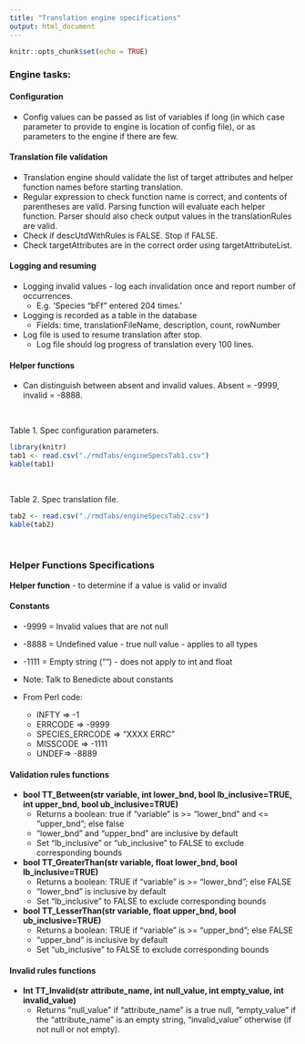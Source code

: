 ```yaml
---
title: "Translation engine specifications"
output: html_document
---
```


```r
knitr::opts_chunk$set(echo = TRUE)
```

### Engine tasks:

#### Configuration
- Config values can be passed as list of variables if long (in which case parameter to provide to engine is location of config file), or as parameters to the engine if there are few.

#### Translation file validation
- Translation engine should validate the list of target attributes and helper function names before starting translation.
- Regular expression to check function name is correct, and contents of parentheses are valid. Parsing function will evaluate each helper function. Parser should also check output values in the translationRules are valid.
- Check if descUtdWithRules is FALSE. Stop if FALSE.
- Check targetAttributes are in the correct order using targetAttributeList.

#### Logging and resuming
- Logging invalid values - log each invalidation once and report number of occurrences.
    - E.g. 'Species "bFf" entered 204 times.'
- Logging is recorded as a table in the database
    - Fields: time, translationFileName, description, count, rowNumber
- Log file is used to resume translation after stop.
    - Log file should log progress of translation every 100 lines.

#### Helper functions
- Can distinguish between absent and invalid values. Absent = -9999, invalid = -8888.
 
\  

Table 1. Spec configuration parameters.
```r
library(knitr)
tab1 <- read.csv("./rmdTabs/engineSpecsTab1.csv")
kable(tab1)
```

\  

Table 2. Spec translation file.
```r
tab2 <- read.csv("./rmdTabs/engineSpecsTab2.csv")
kable(tab2)
```

\  
\  

### Helper Functions Specifications
**Helper function** - to determine if a value is valid or invalid

#### Constants
- -9999 = Invalid values that are not null
- -8888 = Undefined value - true null value - applies to all types
- -1111 = Empty string ("") - does not apply to int and float

- Note: Talk to Benedicte about constants

- From Perl code:
    - INFTY => -1
    - ERRCODE => -9999
    - SPECIES_ERRCODE => "XXXX ERRC"
    - MISSCODE => -1111
    - UNDEF=> -8889

#### Validation rules functions

- **bool TT_Between(str variable, int lower_bnd, bool lb_inclusive=TRUE, int upper_bnd, bool ub_inclusive=TRUE)**
    - Returns a boolean: true if "variable" is >= "lower_bnd" and <= "upper_bnd"; else false
    - "lower_bnd" and "upper_bnd" are inclusive by default
    - Set "lb_inclusive" or "ub_inclusive" to FALSE to exclude corresponding bounds

- **bool TT_GreaterThan(str variable, float lower_bnd, bool lb_inclusive=TRUE)**
    - Returns a boolean: TRUE if "variable" is >= "lower_bnd"; else FALSE
    - "lower_bnd" is inclusive by default
    - Set "lb_inclusive" to FALSE to exclude corresponding bounds

- **bool TT_LesserThan(str variable, float upper_bnd, bool ub_inclusive=TRUE)**
    - Returns a boolean: TRUE if "variable" is >= "upper_bnd"; else FALSE
    - "upper_bnd" is inclusive by default
    - Set "ub_inclusive" to FALSE to exclude corresponding bounds

#### Invalid rules functions

- **Int TT_Invalid(str attribute_name, int null_value, int empty_value, int invalid_value)**
    - Returns "null_value" if "attribute_name" is a true null, "empty_value" if the "attribute_name" is an empty string,  "invalid_value" otherwise (if not null or not empty).
